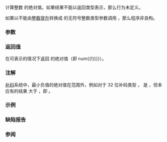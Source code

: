 {{cpp/title|abs|labs|llabs|imaxabs}}
{{cpp/numeric/math/navbar}}
{{dcl begin}}
{{dcl header|cstdlib}}
{{dcl header|cmath}}
{{dcla|anchor=no|num=1|constexpr=c++23|
int       abs( int num );
}}
{{dcla|anchor=no|num=2|constexpr=c++23|
long      abs( long num );
}}
{{dcla|anchor=no|num=3|since=c++11|constexpr=c++23|
long long abs( long long num );
}}
{{dcl header|cstdlib}}
{{dcla|anchor=no|num=4|constexpr=c++23|
long       labs( long num );
}}
{{dcla|anchor=no|num=5|since=c++11|constexpr=c++23|
long long llabs( long long num );
}}
{{dcl header|cinttypes}}
{{dcla|anchor=no|num=6|since=c++11|constexpr=c++23|
std::intmax_t abs( std::intmax_t num );
}}
{{dcla|anchor=no|num=7|since=c++11|constexpr=c++23|
std::intmax_t imaxabs( std::intmax_t num );
}}
{{dcl end}}

计算整数 {{c|num}} 的绝对值。如果结果不能以返回类型表示，那么行为未定义。

如果以不能由[[cpp/language/implicit conversion#整数提升|整数提升]]转换成 {{c/core|int}} 的无符号整数类型参数调用 {{tt|std::abs}}，那么程序非良构。

{{rrev|since=c++11|
当且仅当 {{lc|std::intmax_t}} 是[[cpp/language/types#扩展整数类型|扩展整数类型]]时，{{header|cinttypes}} 中会提供 {{tt|std::abs}} 对 {{lc|std::intmax_t}} 的重载 {{v|6}}。
}}

===参数===
{{par begin}}
{{par|num|整数}}
{{par end}}

===返回值===
在可表示的情况下返回 {{c|num}} 的绝对值（即 {{tt|{{!}}num{{!}}}}）。

===注解===
[[cpp/language/types#值的范围|补码]]系统中，最小负值的绝对值在范围外，例如对于 32 位补码类型 {{c/core|int}}，{{lc|INT_MIN}} 是 {{c|-2147483648}}，但本应有的结果 {{c|2147483648}} 大于 {{lc|INT_MAX}}，即 {{c|2147483647}}。

===示例===
{{example|
|code=
#include &lt;climits&gt;
#include &lt;cstdlib&gt;
#include &lt;iostream&gt;

int main()
{
    std::cout &lt;&lt; std::showpos
              &lt;&lt; "abs(+3) = " &lt;&lt; std::abs(3) &lt;&lt; '\n'
              &lt;&lt; "abs(-3) = " &lt;&lt; std::abs(-3) &lt;&lt; '\n';

//  std::cout &lt;&lt; abs(INT_MIN); // 补码系统上行为未定义
}
|output=
abs(+3) = 3
abs(-3) = 3
}}

===缺陷报告===
{{dr list begin}}
{{dr list item|std=C++98|wg=lwg|dr=2192|before={{tt|std::abs}} 的重载不一致地在两个头文件声明|after=在两个头文件中都声明这些重载}}
{{dr list end}}

===参阅===
{{dsc begin}}
{{dsc inc|cpp/numeric/math/dsc fabs}}
{{dsc inc|cpp/numeric/complex/dsc abs}}
{{dsc inc|cpp/numeric/valarray/dsc abs}}
{{dsc see c|c/numeric/math/abs|abs|labs|llabs}}
{{dsc end}}

{{langlinks|de|en|es|fr|it|ja|pl|pt|ru}}